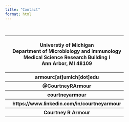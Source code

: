 ```yaml
---
title: "Contact"
format: html
---
```

<head> 

<script src="https://kit.fontawesome.com/cec4a923dc.js" crossorigin="anonymous"></script>
	
</head> 

<br> 

<div class="table-responsive table-borderless table-hover">
  <table class="table">
    <tbody>
        <tr onclick="document.location='https://maps.studentlife.umich.edu/building/medical-sciences-research-bldg-i'" style="cursor:pointer">
            <th scope="col"><span style="font-size: 30px; color: black;"><i class="fa-solid fa-building"></i></span></th>
            <th scope="col"><p>Universtiy of Michigan<br>Department of Microbiology and Immunology<br>Medical Science Research Building I<br>Ann Arbor, MI 48109</p></th>
        </tr>
        <tr>
            <th scope="col"><span style="font-size: 30px; color: black;"><i class="fa-regular fa-envelope"></i></span></th>
            <th scope="col">armourc[at]umich[dot]edu</th>
        </tr>
        <tr onclick="document.location='https://twitter.com/CourtneyRArmour'" style="cursor:pointer">
            <th scope="col"><span style="font-size: 30px; color: black;"><i class="fa-brands fa-twitter"></i></span></i></th>
            <th scope="col">@CourtneyRArmour</th>
        </tr>
        <tr onclick="document.location='https://github.com/courtneyarmour'" style="cursor:pointer">
            <th scope="col"><span style="font-size: 30px; color: black;"><i class="fa-brands fa-github"></i></i></span></th>
            <th scope="col">courtneyarmour</th>
        </tr>
        <tr onclick="document.location='https://www.linkedin.com/in/courtneyarmour/'" style="cursor:pointer">
            <th scope="col"><span style="font-size: 30px; color: black;"><i class="fa-brands fa-linkedin"></i></i></span></th>
            <th scope="col">https://www.linkedin.com/in/courtneyarmour</th>
	</tr>
	<tr onclick="document.location='https://scholar.google.com/citations?user=3SavuUsAAAAJ&hl=en&oi=ao'" style="cursor:pointer">
            <th scope="col"><span style="font-size: 30px; color: black;"><i class="fa-brands fa-google"></i></span></th>
            <th scope="col">Courtney R Armour</th>
	</tr>
    </tbody>
  </table>
</div>